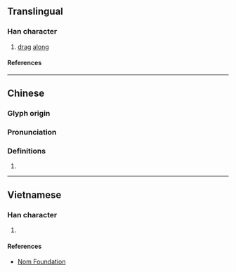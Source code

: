 {{character info}}
==Translingual==

===Han character===
{{Han char|rn=64|rad=手|as=03|sn=6|four=54012|canj=QPD|ids=⿰扌也}}

# [[drag]] [[along]]

====References====
{{Han ref|kx=0418.050|dkj=11805|dj=0764.220|hdz=31832.050|uh=6261}}

----

==Chinese==
{{zh-forms}}

===Glyph origin===
{{Han etym}}

===Pronunciation===
{{zh-pron
|m=tuō,chǐ,yǐ
|c=to1,ci2
|mc=y
|oc=y
|cat=
}}

===Definitions===
{{zh-hanzi}}

# {{rfdef|zh}}

----

==Vietnamese==

===Han character===
{{vi-readings|rs=手03|reading=[[đỡ]], [[lả]]}}

# {{rfdef|vi|sort=手03}}

====References====
* [http://nomfoundation.org/common/nom_details.php?codepoint=6261 Nom Foundation]